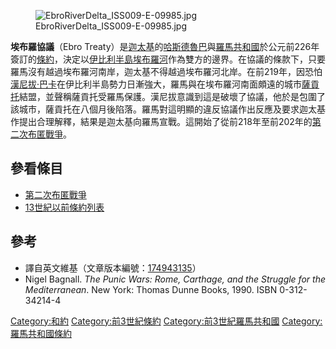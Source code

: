 {{noteTA
|T=zh-hans:埃布罗协议; zh-hk:埃布羅協議; zh-tw:厄波羅協議;
|1=zh-hans:埃布罗; zh-hk:埃布羅; zh-tw:厄波羅;
}}
[[File:EbroRiverDelta_ISS009-E-09985.jpg|thumb]]

'''埃布羅協議'''（Ebro Treaty）是[[迦太基|迦太基]]的[[哈斯德魯巴|哈斯德魯巴]]與[[羅馬共和國|羅馬共和國]]於公元前226年簽訂的[[條約|條約]]，決定以[[伊比利半島|伊比利半島]][[埃布羅河|埃布羅河]]作為雙方的邊界。在協議的條款下，只要羅馬沒有越過埃布羅河南岸，迦太基不得越過埃布羅河北岸。在前219年，因恐怕[[漢尼拔|漢尼拔‧巴卡]]在伊比利半島勢力日漸強大，羅馬與在埃布羅河南面頗遠的城市[[薩貢托|薩貢托]]結盟，並聲稱薩貢托受羅馬保護。漢尼拔意識到這是破壞了協議，他於是包圍了該城市，薩貢托在八個月後陷落。羅馬對這明顯的違反協議作出反應及要求迦太基作提出合理解釋，結果是迦太基向羅馬宣戰。這開始了從前218年至前202年的[[第二次布匿戰爭|第二次布匿戰爭]]。

==參看條目==
*[[第二次布匿戰爭|第二次布匿戰爭]]
*[[13世紀以前條約列表|13世紀以前條約列表]]

==參考==
*譯自英文維基（文章版本編號：[http://en.wikipedia.org/w/index.php?title=Ebro_Treaty&oldid=174943135 174943135]）
*Nigel Bagnall. ''The Punic Wars: Rome, Carthage, and the Struggle for the Mediterranean''. New York: Thomas Dunne Books, 1990. ISBN 0-312-34214-4 {{en}}

[[Category:和約|Category:和約]]
[[Category:前3世紀條約|Category:前3世紀條約]]
[[Category:前3世紀羅馬共和國|Category:前3世紀羅馬共和國]]
[[Category:羅馬共和國條約|Category:羅馬共和國條約]]